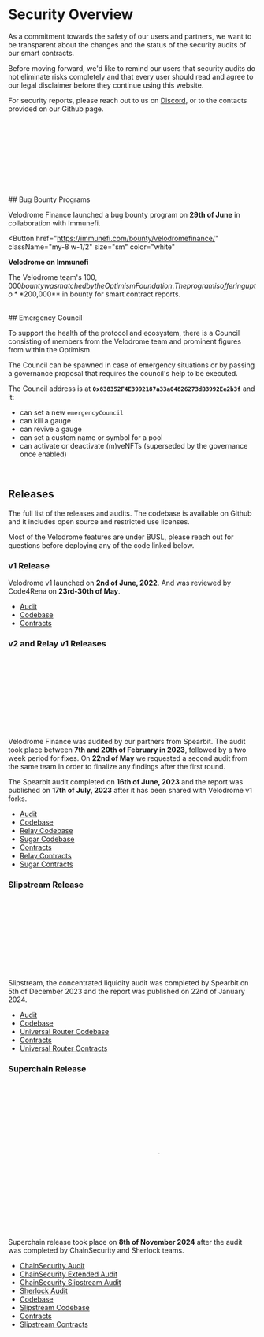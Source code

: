 

<div id="overview"></div>

# Security Overview

As a commitment towards the safety of our users and partners, we want to
be transparent about the changes and the status of the security audits of our
smart contracts.

<div>
  Before moving forward, we'd like to remind our users that
  security audits do not eliminate risks completely and that
  every user should read and agree to our legal disclaimer before they continue
  using this website.

For security reports, please reach out to us on <a className="text-primary underline hover:no-underline underline-offset-2" href="https://discord.gg/velodrome">Discord</a>, or to the contacts provided on our Github page.

</div>

<div id="bug-bounty"></div>
<br />
## Bug Bounty Programs

<SVG src="/partners/immunefi.svg" className="my-8 w-48" />

Velodrome Finance launched a bug bounty program on **29th of June** in
collaboration with Immunefi.

<Button
  href="https://immunefi.com/bounty/velodromefinance/"
  className="my-8 w-1/2"
  size="sm"
  color="white"
>
  <strong>Velodrome on Immunefi</strong>
</Button>

The Velodrome team's $100,000 bounty was matched by the Optimism Foundation. The program is offering up to **$200,000** in bounty for smart contract reports.

<div id="emergency"></div>
<br />
## Emergency Council

To support the health of the protocol and ecosystem, there is a Council
consisting of members from the Velodrome team and prominent figures from within
the Optimism.

The Council can be spawned in case of emergency situations or by passing
a governance proposal that requires the council's help to be executed.

The Council address is at **`0x838352F4E3992187a33a04826273dB3992Ee2b3f`** and it:

- can set a new `emergencyCouncil`
- can kill a gauge
- can revive a gauge
- can set a custom name or symbol for a pool
- can activate or deactivate (m)veNFTs (superseded by the governance once enabled)

<div id="contracts"></div>
<div id="releases"></div>
<div id="audits"></div>
<br />

## Releases

The full list of the releases and audits. The codebase is available
on Github and it includes open source and restricted use licenses.

Most of the Velodrome features are under BUSL, please reach out for questions
before deploying any of the code linked below.

### v1 Release

Velodrome v1 launched on <strong>2nd of June, 2022</strong>. And was reviewed
by Code4Rena on <strong>23rd-30th of May</strong>.

- [Audit](https://code4rena.com/audits/2022-05-velodrome-finance-contest)
- [Codebase](https://github.com/velodrome-finance/v1)
- [Contracts](https://github.com/velodrome-finance/v1#contracts)

### v2 and Relay v1 Releases

<SVG src="/partners/spearbit.svg" className="my-8 w-48" />

Velodrome Finance was audited by our partners from Spearbit.
The audit took place between **7th and 20th of February in 2023**, followed by
a two week period for fixes. On **22nd of May** we requested a second audit from
the same team in order to finalize any findings after the first round.

The Spearbit audit completed on **16th of June, 2023** and the report was
published on **17th of July, 2023** after it has been shared with Velodrome v1
forks.

- [Audit](https://github.com/spearbit/portfolio/raw/master/pdfs/Velodrome-Spearbit-Security-Review.pdf)
- [Codebase](https://github.com/velodrome-finance/contracts/tree/v2-optimism)
- [Relay Codebase](https://github.com/velodrome-finance/relay)
- [Sugar Codebase](https://github.com/velodrome-finance/sugar)
- [Contracts](https://github.com/velodrome-finance/contracts/tree/v2-optimism#deployment-1)
- [Relay Contracts](https://github.com/velodrome-finance/relay/blob/main/script/constants/output/Optimism.json)
- [Sugar Contracts](https://github.com/velodrome-finance/sugar#releases)

### Slipstream Release

<SVG src="/partners/spearbit.svg" className="my-8 w-48" />

Slipstream, the concentrated liquidity audit was completed by Spearbit on 5th
of December 2023 and the report was published on 22nd of January 2024.

- [Audit](https://github.com/spearbit/portfolio/raw/master/pdfs/Velodrome-Spearbit-Security-Review-Nov23.pdf)
- [Codebase](https://github.com/velodrome-finance/slipstream)
- [Universal Router Codebase](https://github.com/velodrome-finance/universal-router)
- [Contracts](https://github.com/velodrome-finance/slipstream#deployment)
- [Universal Router Contracts](https://github.com/velodrome-finance/universal-router/tree/main/deploy-addresses)

### Superchain Release

<div className="flex space-x-12 items-center">
  <SVG src="/partners/chainsecurity.svg" className="my-8 h-10" />
  <span className="opacity-30 last:hidden">&middot;</span>
  <SVG src="/partners/sherlock.svg" className="my-8 h-6" />
</div>

Superchain release took place on <strong>8th of November 2024</strong> after
the audit was completed by ChainSecurity and Sherlock teams.

- [ChainSecurity Audit](https://www.chainsecurity.com/security-audit/velodrome-superchain-interoperability)
- [ChainSecurity Extended Audit](https://www.chainsecurity.com/security-audit/superchain-diff)
- [ChainSecurity Slipstream Audit](https://www.chainsecurity.com/security-audit/velodrome-superchain-slipstream)
- [Sherlock Audit](https://github.com/sherlock-protocol/sherlock-reports/raw/main/audits/2024.11.13%20-%20Final%20-%20Velodrome.pdf)
- [Codebase](https://github.com/velodrome-finance/superchain-contracts)
- [Slipstream Codebase](https://github.com/velodrome-finance/superchain-slipstream)
- [Contracts](https://github.com/velodrome-finance/superchain-contracts/tree/main/deployment-addresses)
- [Slipstream Contracts](https://github.com/velodrome-finance/superchain-slipstream/tree/main/deployment-addresses)
